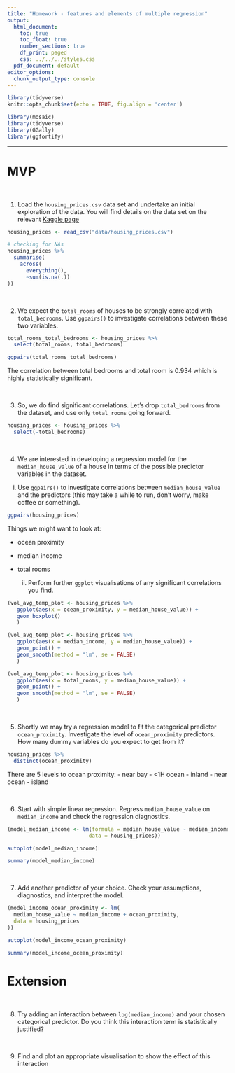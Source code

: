 ```yaml
---
title: "Homework - features and elements of multiple regression"
output:
  html_document:
    toc: true
    toc_float: true
    number_sections: true
    df_print: paged
    css: ../../../styles.css
  pdf_document: default
editor_options: 
  chunk_output_type: console
---
```


```r
library(tidyverse)
knitr::opts_chunk$set(echo = TRUE, fig.align = 'center')
```

```r
library(mosaic)
library(tidyverse)
library(GGally)
library(ggfortify)

```

<hr>

# MVP

<br>

1. Load the `housing_prices.csv` data set and undertake an initial exploration of the data. You will find details on the data set on the relevant [Kaggle page](https://www.kaggle.com/camnugent/california-housing-prices)

```r
housing_prices <- read_csv("data/housing_prices.csv")
```

```r

# checking for NAs 
housing_prices %>% 
  summarise(
    across(
      everything(),
      ~sum(is.na(.))
))
```

<br>

2. We expect the `total_rooms` of houses to be strongly correlated with `total_bedrooms`. Use `ggpairs()` to investigate correlations between these two variables.

```r

total_rooms_total_bedrooms <- housing_prices %>% 
  select(total_rooms, total_bedrooms)

ggpairs(total_rooms_total_bedrooms)
```

The correlation between total bedrooms and total room is 0.934 which is highly statistically significant. 

<br> 

3. So, we do find significant correlations. Let's drop `total_bedrooms` from the dataset, and use only `total_rooms` going forward.

```r
housing_prices <- housing_prices %>% 
  select(-total_bedrooms)
```


<br>

4. We are interested in developing a regression model for the `median_house_value` of a house in terms of the possible predictor variables in the dataset. 

  i. Use `ggpairs()` to investigate correlations between `median_house_value` and the predictors (this may take a while to run, don't worry, make coffee or something).
  
```r
ggpairs(housing_prices)
```

Things we might want to look at:

- ocean proximity
- median income
- total rooms


  ii. Perform further `ggplot` visualisations of any significant correlations you find.

```r
(vol_avg_temp_plot <- housing_prices %>% 
   ggplot(aes(x = ocean_proximity, y = median_house_value)) +
   geom_boxplot()
   )

(vol_avg_temp_plot <- housing_prices %>% 
   ggplot(aes(x = median_income, y = median_house_value)) +
   geom_point() +
   geom_smooth(method = "lm", se = FALSE)
   )

(vol_avg_temp_plot <- housing_prices %>% 
   ggplot(aes(x = total_rooms, y = median_house_value)) +
   geom_point() +
   geom_smooth(method = "lm", se = FALSE)
   )
```

  

<br>

5. Shortly we may try a regression model to fit the categorical predictor `ocean_proximity`. Investigate the level of `ocean_proximity` predictors. How many dummy variables do you expect to get from it?

```r
housing_prices %>% 
  distinct(ocean_proximity)
```

There are 5 levels to ocean proximity:
- near bay
- <1H ocean
- inland
- near ocean
- island

<br>
 
6. Start with simple linear regression. Regress `median_house_value` on `median_income` and check the regression diagnostics.

```r
(model_median_income <- lm(formula = median_house_value ~ median_income,
                          data = housing_prices))
```

```r
autoplot(model_median_income)
```

```r
summary(model_median_income)
```


<br> 

7. Add another predictor of your choice. Check your assumptions, diagnostics, and interpret the model.

```r

(model_income_ocean_proximity <- lm(
  median_house_value ~ median_income + ocean_proximity, 
  data = housing_prices
))

```

```r
autoplot(model_income_ocean_proximity)
```

```r
summary(model_income_ocean_proximity)
```


# Extension
    
<br>

8. Try adding an interaction between `log(median_income)` and your chosen categorical predictor. Do you think this interaction term is statistically justified?

<br>

9. Find and plot an appropriate visualisation to show the effect of this interaction



